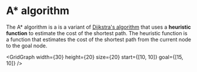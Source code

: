 # A* algorithm

The A* algorithm is a is a variant of [Dijkstra's algorithm](/theory/graph/shortest-path/dijkstra) that uses a **heuristic function** to estimate the cost of the shortest path. The heuristic function is a function that estimates the cost of the shortest path from the current node to the goal node.

<GridGraph width={30} height={20} size={20} start={[10, 10]} goal={[15, 10]} />